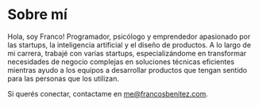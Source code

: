 # Sobre mí

Hola, soy Franco! Programador, psicólogo y emprendedor apasionado por las startups, la inteligencia artificial y el diseño de productos. A lo largo de mi carrera, trabajé con varias startups, especializándome en transformar necesidades de negocio complejas en soluciones técnicas eficientes mientras ayudo a los equipos a desarrollar productos que tengan sentido para las personas que los utilizan.

Si querés conectar, contactame en me@francosbenitez.com.
